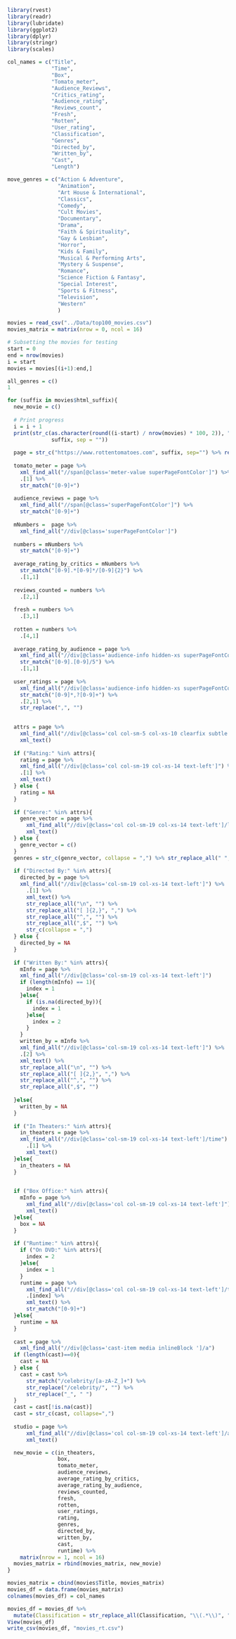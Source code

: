 ```r
library(rvest)
library(readr)
library(lubridate)
library(ggplot2)
library(dplyr)
library(stringr)
library(scales)
```
```r

col_names = c("Title",
              "Time", 
              "Box", 
              "Tomato_meter", 
              "Audience_Reviews",
              "Critics_rating", 
              "Audience_rating", 
              "Reviews_count", 
              "Fresh",
              "Rotten",
              "User_rating",
              "Classification",
              "Genres",
              "Directed_by",
              "Written_by",
              "Cast",
              "Length")

move_genres = c("Action & Adventure",
                "Animation",
                "Art House & International",
                "Classics",
                "Comedy",
                "Cult Movies",
                "Documentary",
                "Drama",
                "Faith & Spirituality",
                "Gay & Lesbian",
                "Horror",
                "Kids & Family",
                "Musical & Performing Arts",
                "Mystery & Suspense",
                "Romance", 
                "Science Fiction & Fantasy",
                "Special Interest",
                "Sports & Fitness",
                "Television",
                "Western"
                )

movies = read_csv("../Data/top100_movies.csv")
movies_matrix = matrix(nrow = 0, ncol = 16)

# Subsetting the movies for testing
start = 0
end = nrow(movies)
i = start
movies = movies[(i+1):end,]  

all_genres = c()
1

for (suffix in movies$html_suffix){
  new_movie = c()
  
  # Print progress
  i = i + 1
  print(str_c(as.character(round((i-start) / nrow(movies) * 100, 2)), "% ", 
              suffix, sep = ""))
  
  page = str_c("https://www.rottentomatoes.com", suffix, sep="") %>% read_html()
  
  tomato_meter = page %>% 
    xml_find_all("//span[@class='meter-value superPageFontColor']") %>% 
    .[1] %>% 
    str_match("[0-9]+")
  
  audience_reviews = page %>% 
    xml_find_all("//span[@class='superPageFontColor']") %>% 
    str_match("[0-9]+")
  
  mNumbers =  page %>% 
    xml_find_all("//div[@class='superPageFontColor']")
  
  numbers = mNumbers %>% 
    str_match("[0-9]+")
  
  average_rating_by_critics = mNumbers %>%
    str_match("[0-9].*[0-9]*/[0-9]{2}") %>% 
    .[1,1]
  
  reviews_counted = numbers %>% 
    .[2,1] 
  
  fresh = numbers %>% 
    .[3,1]
  
  rotten = numbers %>% 
    .[4,1] 
  
  average_rating_by_audience = page %>% 
    xml_find_all("//div[@class='audience-info hidden-xs superPageFontColor']/div") %>% 
    str_match("[0-9].[0-9]/5") %>% 
    .[1,1]
  
  user_ratings = page %>% 
    xml_find_all("//div[@class='audience-info hidden-xs superPageFontColor']/div") %>%
    str_match("[0-9]*,?[0-9]+") %>% 
    .[2,1] %>% 
    str_replace(",", "")

  
  attrs = page %>% 
    xml_find_all("//div[@class='col col-sm-5 col-xs-10 clearfix subtle bold']") %>% 
    xml_text()
  
  if ("Rating:" %in% attrs){
    rating = page %>%
    xml_find_all("//div[@class='col col-sm-19 col-xs-14 text-left']") %>%
    .[1] %>% 
    xml_text()
  } else {
    rating = NA
  }
  
  if ("Genre:" %in% attrs){
    genre_vector = page %>% 
      xml_find_all("//div[@class='col col-sm-19 col-xs-14 text-left']/link/span") %>% 
      xml_text()
  } else {
    genre_vector = c()
  }
  genres = str_c(genre_vector, collapse = ",") %>% str_replace_all(" ", "_")
  
  if ("Directed By:" %in% attrs){
    directed_by = page %>% 
    xml_find_all("//div[@class='col-sm-19 col-xs-14 text-left']") %>% 
      .[1] %>% 
      xml_text() %>% 
      str_replace_all("\n", "") %>%
      str_replace_all("[ ]{2,}", ",") %>% 
      str_replace_all("^,", "") %>% 
      str_replace_all(",$", "") %>% 
      str_c(collapse = ",")
  } else {
    directed_by = NA
  }
  
  if ("Written By:" %in% attrs){
    mInfo = page %>% 
    xml_find_all("//div[@class='col-sm-19 col-xs-14 text-left']") 
    if (length(mInfo) == 1){
      index = 1
    }else{
      if (is.na(directed_by)){
        index = 1
      }else{
        index = 2
      }
    }
    written_by = mInfo %>% 
    xml_find_all("//div[@class='col-sm-19 col-xs-14 text-left']") %>% 
    .[2] %>% 
    xml_text() %>% 
    str_replace_all("\n", "") %>%
    str_replace_all("[ ]{2,}", ",") %>% 
    str_replace_all("^,", "") %>% 
    str_replace_all(",$", "")
    
  }else{
    written_by = NA
  }
  
  if ("In Theaters:" %in% attrs){
    in_theaters = page %>% 
    xml_find_all("//div[@class='col-sm-19 col-xs-14 text-left']/time") %>% 
      .[1] %>% 
      xml_text()
  }else{
    in_theaters = NA
  }

  
  if ("Box Office:" %in% attrs){
    mInfo = page %>% 
      xml_find_all("//div[@class='col col-sm-19 col-xs-14 text-left']") %>%
      xml_text()
  }else{
    box = NA
  }
  
  if ("Runtime:" %in% attrs){
    if ("On DVD:" %in% attrs){
      index = 2
    }else{
      index = 1
    }
    runtime = page %>% 
      xml_find_all("//div[@class='col col-sm-19 col-xs-14 text-left']/time") %>% 
      .[index] %>% 
      xml_text() %>% 
      str_match("[0-9]+")
  }else{
    runtime = NA
  }
  
  cast = page %>% 
    xml_find_all("//div[@class='cast-item media inlineBlock ']/a")
  if (length(cast)==0){
    cast = NA
  } else {
    cast = cast %>% 
      str_match("/celebrity/[a-zA-Z_]+") %>% 
      str_replace("/celebrity/", "") %>% 
      str_replace("_", " ")
  }
  cast = cast[!is.na(cast)]
  cast = str_c(cast, collapse=",")
  
  studio = page %>% 
      xml_find_all("//div[@class='col col-sm-19 col-xs-14 text-left']/a") %>% 
      xml_text()

  new_movie = c(in_theaters, 
                box, 
                tomato_meter,
                audience_reviews,
                average_rating_by_critics,
                average_rating_by_audience,
                reviews_counted,
                fresh,
                rotten,
                user_ratings,
                rating,
                genres,
                directed_by,
                written_by,
                cast,
                runtime) %>% 
    matrix(nrow = 1, ncol = 16)
  movies_matrix = rbind(movies_matrix, new_movie)
}

movies_matrix = cbind(movies$Title, movies_matrix)
movies_df = data.frame(movies_matrix)
colnames(movies_df) = col_names

movies_df = movies_df %>% 
  mutate(Classification = str_replace_all(Classification, "\\(.*\\)", "") %>% str_replace_all(" ", "") %>% str_replace_all("NC17", "NC-17"))
View(movies_df)
write_csv(movies_df, "movies_rt.csv")





```